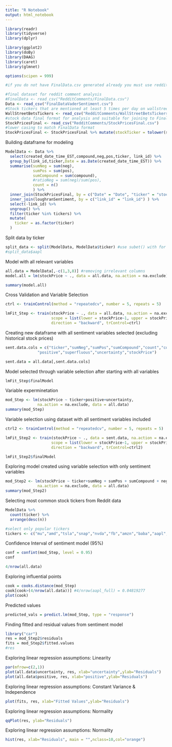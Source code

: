 ---
title: "R Notebook"
output: html_notebook
---

```{r}
library(readr)
library(tidyverse)
library(dplyr)

library(ggplot2)
library(doBy)
library(DAAG)
library(caret)
library(glmnet)

options(scipen = 999)
```

```{r message=FALSE, warning=FALSE}
#if you do not have FinalData.csv generated already you must use redditsentiment.rmd to generate it on your local machine. The individual post and comment csv files should be pullable from git and found within their respective folders. 

#final dataset for reddit comment analysis 
#FinalData <- read_csv("RedditComments/FinalData.csv")
Data <- read_csv("FinalDataVaderSentiment.csv")
#Stock tickers that are mentioned at least 5 times per day on wallstreetbets - generated in RedditSentiment.rmd
WallStreetBetsTickers <- read_csv("RedditComments/WallStreetBetsTickers.csv")
#stock data final format for analysis and suitable for joining to Final Reddit Data (FinalData)
StockPricesFinal <- read_csv("RedditComments/StockPricesFinal.csv")
#lower casing to match FinalData format 
StockPricesFinal <- StockPricesFinal %>% mutate(stockTicker = tolower(stockTicker))
```

Building dataframe for modeling 
```{r}
ModelData <- Data %>% 
  select(created_date_time_EST,compound,neg,pos,ticker, link_id) %>% 
  group_by(link_id,ticker,Date = as.Date(created_date_time_EST)) %>% 
  summarise(sumNeg = sum(neg),
            sumPos = sum(pos),
            sumCompound = sum(compound),
            #ratioNeg = sum(neg)/sum(pos),
            count = n()
            ) %>% 
  inner_join(StockPricesFinal, by = c("Date" = "Date", "ticker" = "stockTicker") ) %>% 
  inner_join(loughranSentiment, by = c("link_id" = "link_id") ) %>% 
  select(-link_id) %>% 
  ungroup() %>%
  filter(ticker %in% tickers) %>% 
  mutate(
    ticker = as.factor(ticker)
  )
```

Split data by ticker
```{r}
split_data <- split(ModelData, ModelData$ticker) #use subet() with for loop?
#split_data$aapl
```


Model with all relevant variables
```{r}
all.data = ModelData[,-c(1,3,8)] #removing irrelevant columns
model.all = lm(stockPrice ~ ., data = all.data, na.action = na.exclude)

summary(model.all)


```

Cross Validation and Variable Selection 
```{r}
ctrl <- trainControl(method = "repeatedcv", number = 5, repeats = 5)

lmFit_Step <- train(stockPrice ~ ., data = all.data, na.action = na.exclude, method = "lmStepAIC",
                    scope = list(lower = stockPrice~1, upper = stockPrice~.),
                    direction = "backward", trControl=ctrl)

```

Creating new dataframe with all sentiment variables selected (excluding historical stock prices)

```{r}
sent.data.cols = c("ticker","sumNeg","sumPos","sumCompound","count","constraining","litigious","negative",
              "positive","superfluous","uncertainty","stockPrice")

sent.data = all.data[,sent.data.cols]

```





Model selected through variable selection after starting with all variables
```{r}
lmFit_Step$finalModel
```

Variable experminetation

```{r}
mod_Step <- lm(stockPrice ~ ticker+positive+uncertainty,
              na.action = na.exclude, data = all.data)
summary(mod_Step)
```

Variable selection using dataset with all sentiment variables included
```{r}
ctrl2 <- trainControl(method = "repeatedcv", number = 5, repeats = 5)

lmFit_Step2 <- train(stockPrice ~ ., data = sent.data, na.action = na.exclude, method = "lmStepAIC",
                    scope = list(lower = stockPrice~1, upper = stockPrice~.),
                    direction = "backward", trControl=ctrl2)
```

```{r}
lmFit_Step2$finalModel
```

Exploring model created using variable selection with only sentiment variables
```{r}
mod_Step2 <- lm(stockPrice ~ ticker+sumNeg + sumPos + sumCompound + negative + positive,
              na.action = na.exclude, data = all.data)
summary(mod_Step2)
```





Selecting most common stock tickers from Reddit data
```{r}
ModelData %>% 
  count(ticker) %>% 
  arrange(desc(n))

#select only popular tickers
tickers <- c("mu","amd","tsla","snap","nvda","fb","amzn","baba","aapl","ge","msft","nflx")
```


Confidence Interval of sentiment model (95%)
```{r}
conf = confint(mod_Step, level = 0.95)
conf
```
```{r}
4/nrow(all.data)
```

Exploring influential points
```{r}
 
cook = cooks.distance(mod_Step)
cook[cook>(4/nrow(all.data))] #4/nrow(aapl_full) = 0.04819277
plot(cook)

```

Predicted values
```{r}
predicted_vals = predict.lm(mod_Step, type = "response")
```

Finding fitted and residual values from sentiment model
```{r}
library("car")
res = mod_Step2$residuals
fits = mod_Step2$fitted.values
#res

```


Exploring linear regression assumptions: Linearity
```{r}
par(mfrow=c(2,1))
plot(all.data$uncertainty, res, xlab="uncertainty",ylab="Residuals")
plot(all.data$positive, res, xlab="positive",ylab="Residuals")


```


Exploring linear regression assumptions: Constant Variance & Independence

```{r}
plot(fits, res, xlab="Fitted Values",ylab="Residuals")
```


Exploring linear regression assumptions: Normality
```{r}
qqPlot(res, ylab="Residuals")
```


Exploring linear regression assumptions: Normality
```{r}
hist(res, xlab="Residuals", main = "",nclass=10,col="orange")
```




